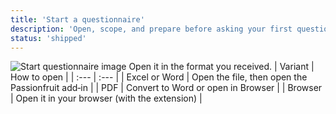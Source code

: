 ```yaml
---
title: 'Start a questionnaire'
description: 'Open, scope, and prepare before asking your first question'
status: 'shipped'
---
```


<img src="/images/fill-questionnaire/start-questionnaire.png" className="w-full border-none h-auto my-0" alt="Start questionnaire image" />

<Steps>
  <Step title="Open your questionnaire">
    Open it in the format you received.
  </Step>
  <Step title="Open the Passionfruit add‑in/extension">
    | Variant | How to open |
    | :--- | :--- |
    | Excel or Word | Open the file, then open the Passionfruit add‑in |
    | PDF | Convert to Word or open in Browser |
    | Browser | Open it in your browser (with the extension) |
  </Step>
  <Step title="Select your first question and start answering" />
</Steps>

 

